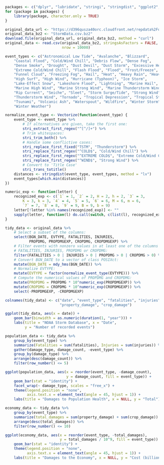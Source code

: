 
```r
packages <- c("dplyr", "lubridate", "stringi", "stringdist", "ggplot2", "tidyr")
for (package in packages) {
    library(package, character.only = TRUE)
}
```

```r
original_data_url <- "https://d396qusza40orc.cloudfront.net/repdata%2Fdata%2FStormData.csv.bz2"
original_data_bz2 <- "StormData.csv.bz2"
download.file(original_data_url, original_data_bz2, method = "curl")
original_data <- read.csv(original_data_bz2, stringsAsFactors = FALSE,
                          nrow = 10000)
```

```r
event_types <- c("Astronomical Low Tide", "Avalanche", "Blizzard",
    "Coastal Flood", "Cold/Wind Chill", "Debris Flow", "Dense Fog",
    "Dense Smoke", "Drought", "Dust Devil", "Dust Storm", "Excessive Heat",
    "Extreme Cold/Wind Chill", "Flash Flood", "Flood", "Frost/Freeze",
    "Funnel Cloud", "Freezing Fog", "Hail", "Heat", "Heavy Rain", "Heavy Snow",
    "High Surf", "High Wind", "Hurricane (Typhoon)", "Ice Storm", 
    "Lake-Effect Snow", "Lakeshore Flood", "Lightning", "Marine Hail",
    "Marine High Wind", "Marine Strong Wind", "Marine Thunderstorm Wind",
    "Rip Current", "Seiche", "Sleet", "Storm Surge/Tide", "Strong Wind",
    "Thunderstorm Wind", "Tornado", "Tropical Depression", "Tropical Storm",
    "Tsunami", "Volcanic Ash", "Waterspout", "Wildfire", "Winter Storm",
    "Winter Weather")

normalize_event_type <- Vectorize(function(event_type) {
    event_type <- event_type %>%
        # If alternatives are given, take the first one:
        stri_extract_first_regex("^[^/]+") %>%
        # Trim whitespaces:
        stri_trim_both() %>%
        # Handle some conflictive cases:
        stri_replace_first_fixed("TSTM", "Thunderstorm") %>%
        stri_replace_first_regex("^COLD$", "Cold/Wind Chill") %>%
        stri_replace_first_regex("^EXTREME COLD$", "Extreme Cold/Wind Chill") %>%
        stri_replace_first_regex("^WIND$", "Strong Wind") %>%
        # Convert to 'Title Case'
        stri_trans_totitle()
    distances <- stringdist(event_type, event_types, method = "lv")
    event_types[which.min(distances)]
})

numeric_exp <- function(letter) {
    recognized_exp <- c(`1` = 1, `2` = 2, H = 2, h = 2, `3` = 3, 
        K = 3, k = 3, `4` = 4, `5` = 5, `6` = 6, M = 6, m = 6,
        `7` = 7, `8` = 8, `9` = 9, B = 9, b = 9)
    letter[!letter %in% names(recognized_exp)] <- ""
    sapply(letter, function(l) do.call(switch, c(list(l), recognized_exp, 0)))
}

tidy_data <- original_data %>%
    # Select a subset of the columns:
    select(BGN_DATE, EVTYPE, FATALITIES, INJURIES, 
           PROPDMG, PROPDMGEXP, CROPDMG, CROPDMGEXP) %>%
    # Filter events with nonzero values in at least one of the columns
    # FATALITIES, INJURIES, PROPDMG or CROPDMG:
    filter(FATALITIES > 0 | INJURIES > 0 | PROPDMG > 0 | CROPDMG > 0) %>%
    # Convert BGN_DATE to a vector of class POSIXct:
    mutate(BGN_DATE = mdy_hms(BGN_DATE)) %>%
    # Normalize EVTYPE:
    mutate(EVTYPE = factor(normalize_event_type(EVTYPE))) %>%
    # Compute the numerical values of PROPDMG and CROPDMG:
    mutate(PROPDMG = PROPDMG * 10^numeric_exp(PROPDMGEXP)) %>%
    mutate(CROPDMG = CROPDMG * 10^numeric_exp(CROPDMGEXP)) %>%
    select(-PROPDMGEXP, -CROPDMGEXP)

colnames(tidy_data) <- c("date", "event_type", "fatalities", "injuries",
                         "property_damage", "crop_damage")
```

```r
ggplot(tidy_data, aes(x = date)) +
    geom_bar(binwidth = as.numeric(duration(1, "year"))) +
    labs(title = "NOAA Storm Database", x = "Date", 
         y = "Number of recorded events")
```

```r
population_data <- tidy_data %>%
    group_by(event_type) %>%
    summarize(Fatalities = sum(fatalities), Injuries = sum(injuries)) %>%
    gather(damage_type, damage_count, -event_type) %>%
    group_by(damage_type) %>%
    arrange(desc(damage_count)) %>%
    filter(row_number() <= 5)

ggplot(population_data, aes(x = reorder(event_type, -damage_count),
                            y = damage_count, fill = event_type)) +
    geom_bar(stat = "identity") +
    facet_wrap(~ damage_type, scales = "free_x") +
    theme(legend.position = "none",
          axis.text.x = element_text(angle = 45, hjust = 1)) +
    labs(title = "Damages to Population Health", x = NULL, y = "Total")
```

```r
economy_data <- tidy_data %>%
    group_by(event_type) %>%
    summarize(total_damages = sum(property_damage) + sum(crop_damage)) %>%
    arrange(desc(total_damages)) %>%
    filter(row_number() <= 10)

ggplot(economy_data, aes(x = reorder(event_type, -total_damages), 
                         y = total_damages / 10^9, fill = event_type)) +
    geom_bar(stat = "identity") +
    theme(legend.position = "none",
          axis.text.x = element_text(angle = 45, hjust = 1)) +
    labs(title = "Damages to the Economy", x = NULL, y = "Cost (billion dollars)")
```
